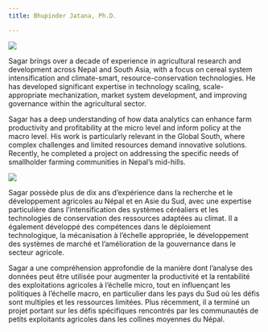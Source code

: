 ```yaml
---
title: Bhupinder Jatana, Ph.D.

---
```



::: { .content-visible when-profile="english"}


![](images\company's_logo.png){.nolightbox fig-align="center" style="margin-top: 0px;"}


Sagar brings over a decade of experience in agricultural research and development across Nepal and South Asia, with a focus on cereal system intensification and climate-smart, resource-conservation technologies. He has developed significant expertise in technology scaling, scale-appropriate mechanization, market system development, and improving governance within the agricultural sector.

Sagar has a deep understanding of how data analytics can enhance farm productivity and profitability at the micro level and inform policy at the macro level. His work is particularly relevant in the Global South, where complex challenges and limited resources demand innovative solutions. Recently, he completed a project on addressing the specific needs of smallholder farming communities in Nepal’s mid-hills.

:::


::: { .content-visible when-profile="french"}

![](images\company's_logo.png){.nolightbox fig-align="center" style="margin-top: 0px;"}


Sagar possède plus de dix ans d'expérience dans la recherche et le développement agricoles au Népal et en Asie du Sud, avec une expertise particulière dans l'intensification des systèmes céréaliers et les technologies de conservation des ressources adaptées au climat. Il a également développé des compétences dans le déploiement technologique, la mécanisation à l'échelle appropriée, le développement des systèmes de marché et l'amélioration de la gouvernance dans le secteur agricole.

Sagar a une compréhension approfondie de la manière dont l'analyse des données peut être utilisée pour augmenter la productivité et la rentabilité des exploitations agricoles à l'échelle micro, tout en influençant les politiques à l'échelle macro, en particulier dans les pays du Sud où les défis sont multiples et les ressources limitées. Plus récemment, il a terminé un projet portant sur les défis spécifiques rencontrés par les communautés de petits exploitants agricoles dans les collines moyennes du Népal.

:::